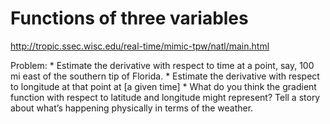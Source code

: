 Functions of three variables
======================

<http://tropic.ssec.wisc.edu/real-time/mimic-tpw/natl/main.html>

Problem: 
* Estimate the derivative with respect to time at a point, say, 100 mi east of the southern tip of Florida. 
* Estimate the derivative with respect to longitude at that point at [a given time]
* What do you think the gradient function with respect to latitude and longitude might represent?  Tell a story about what's happening physically in terms of the weather.
